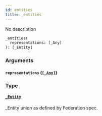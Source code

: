 ```yaml
---
id: entities
title: _entities
---
```


No description

```graphql
_entities(
  representations: [_Any]
): [_Entity]

```

### Arguments

#### `representations` ([`[_Any]`](../../../developer/api-reference/scalars/any))

### Type

#### [`_Entity`](../../../developer/api-reference/unions/entity)

\_Entity union as defined by Federation spec.
